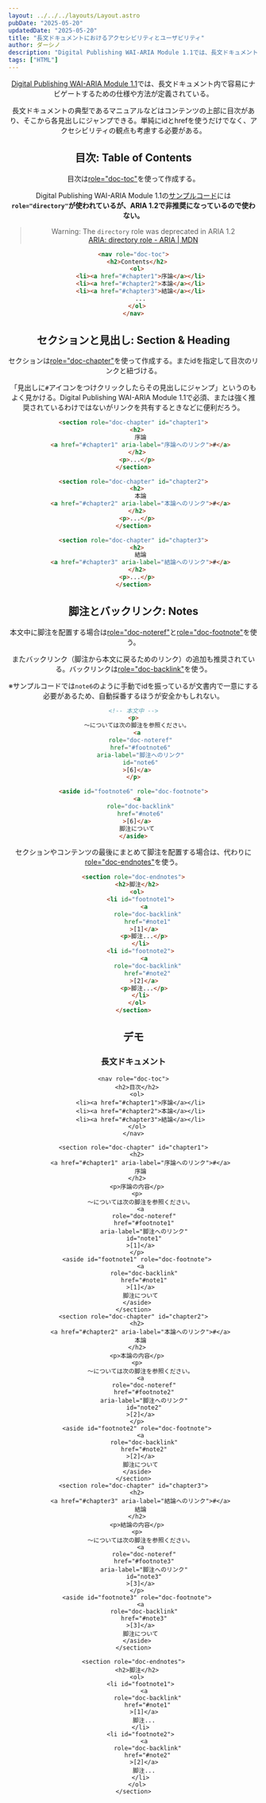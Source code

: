 ```yaml
---
layout: ../../../layouts/Layout.astro
pubDate: "2025-05-20"
updatedDate: "2025-05-20"
title: "長文ドキュメントにおけるアクセシビリティとユーザビリティ"
author: ダーシノ
description: "Digital Publishing WAI-ARIA Module 1.1では、長文ドキュメント内で容易にナビゲートするための仕様や方法が定義されている。長文ドキュメントの典型であるマニュアルなどはコンテンツの上部に目次があり、そこから各見出しにジャンプできる。単純にidとhrefを使うだけでなく、アクセシビリティの観点も考慮する必要がある。"
tags: ["HTML"]
---
```



<Header {...frontmatter} />

[Digital Publishing WAI\-ARIA Module 1\.1](https://www.w3.org/TR/dpub-aria-1.1/)では、長文ドキュメント内で容易にナビゲートするための仕様や方法が定義されている。

長文ドキュメントの典型であるマニュアルなどはコンテンツの上部に目次があり、そこから各見出しにジャンプできる。単純にidとhrefを使うだけでなく、アクセシビリティの観点も考慮する必要がある。

## 目次: Table of Contents

目次は[role="doc-toc"](https://www.w3.org/TR/dpub-aria-1.1/#doc-toc)を使って作成する。

Digital Publishing WAI-ARIA Module 1.1の[サンプルコード](https://www.w3.org/TR/dpub-aria-1.1/#example-43)には **`role="directory"`が使われているが、ARIA 1.2で非推奨になっているので使わない。**

> Warning: The `directory` role was deprecated in ARIA 1.2  
> [ARIA: directory role \- ARIA \| MDN](https://developer.mozilla.org/en-US/docs/Web/Accessibility/ARIA/Reference/Roles/directory_role)

```html
<nav role="doc-toc">
  <h2>Contents</h2>
  <ol>
    <li><a href="#chapter1">序論</a></li>
    <li><a href="#chapter2">本論</a></li>
    <li><a href="#chapter3">結論</a></li>
    ...
  </ol>
</nav>
```

## セクションと見出し: Section & Heading

セクションは[role="doc-chapter"](https://www.w3.org/TR/dpub-aria-1.1/#doc-chapter)を使って作成する。またidを指定して目次のリンクと紐づける。

「見出しに`#`アイコンをつけクリックしたらその見出しにジャンプ」というのもよく見かける。Digital Publishing WAI-ARIA Module 1.1で必須、または強く推奨されているわけではないがリンクを共有するときなどに便利だろう。

```html
<section role="doc-chapter" id="chapter1">
  <h2>
    序論
    <a href="#chapter1" aria-label="序論へのリンク">#</a>
  </h2>
  <p>...</p>
</section>

<section role="doc-chapter" id="chapter2">
  <h2>
    本論
    <a href="#chapter2" aria-label="本論へのリンク">#</a>
  </h2>
  <p>...</p>
</section>

<section role="doc-chapter" id="chapter3">
  <h2>
    結論
    <a href="#chapter3" aria-label="結論へのリンク">#</a>
  </h2>
  <p>...</p>
</section>
```


## 脚注とバックリンク: Notes

本文中に脚注を配置する場合は[role="doc-noteref"](https://www.w3.org/TR/dpub-aria-1.1/#doc-noteref)と[role="doc-footnote"](https://www.w3.org/TR/dpub-aria-1.1/#doc-footnote)を使う。

またバックリンク（脚注から本文に戻るためのリンク）の追加も推奨されている。バックリンクは[role="doc-backlink"](https://www.w3.org/TR/dpub-aria-1.1/#doc-backlink)を使う。

※サンプルコードでは`note6`のように手動でidを振っているが文書内で一意にする必要があるため、自動採番するほうが安全かもしれない。

```html
<!-- 本文中 -->
<p>
  〜については次の脚注を参照ください。
  <a
    role="doc-noteref"
    href="#footnote6"
    aria-label="脚注へのリンク"
    id="note6"
  >[6]</a>
</p>

<aside id="footnote6" role="doc-footnote">
  <a
    role="doc-backlink"
    href="#note6"
  >[6]</a>
  脚注について
</aside>
```

セクションやコンテンツの最後にまとめて脚注を配置する場合は、代わりに[role="doc-endnotes"](https://www.w3.org/TR/dpub-aria-1.1/#doc-endnotes)を使う。

```html
<section role="doc-endnotes">
  <h2>脚注</h2>
  <ol>
    <li id="footnote1">
      <a
        role="doc-backlink"
        href="#note1"
      >[1]</a>
      <p>脚注...</p>
    </li>
    <li id="footnote2">
      <a
        role="doc-backlink"
        href="#note2"
      >[2]</a>
      <p>脚注...</p>
    </li>
  </ol>
</section>
```


## デモ

<section id="demo">
  <article>
    <h1>長文ドキュメント</h1>

    <nav role="doc-toc">
      <h2>目次</h2>
      <ol>
        <li><a href="#chapter1">序論</a></li>
        <li><a href="#chapter2">本論</a></li>
        <li><a href="#chapter3">結論</a></li>
      </ol>
    </nav>

    <section role="doc-chapter" id="chapter1">
      <h2>
        <a href="#chapter1" aria-label="序論へのリンク">#</a>
        序論
      </h2>
      <p>序論の内容</p>
      <p>
        〜については次の脚注を参照ください。
        <a
          role="doc-noteref"
          href="#footnote1"
          aria-label="脚注へのリンク"
          id="note1"
        >[1]</a>
      </p>
      <aside id="footnote1" role="doc-footnote">
        <a
          role="doc-backlink"
          href="#note1"
        >[1]</a>
        脚注について
      </aside>
    </section>
    <section role="doc-chapter" id="chapter2">
      <h2>
        <a href="#chapter2" aria-label="本論へのリンク">#</a>
        本論
      </h2>
      <p>本論の内容</p>
      <p>
        〜については次の脚注を参照ください。
        <a
          role="doc-noteref"
          href="#footnote2"
          aria-label="脚注へのリンク"
          id="note2"
        >[2]</a>
      </p>
      <aside id="footnote2" role="doc-footnote">
        <a
          role="doc-backlink"
          href="#note2"
        >[2]</a>
        脚注について
      </aside>
    </section>
    <section role="doc-chapter" id="chapter3">
      <h2>
        <a href="#chapter3" aria-label="結論へのリンク">#</a>
        結論
      </h2>
      <p>結論の内容</p>
      <p>
        〜については次の脚注を参照ください。
        <a
          role="doc-noteref"
          href="#footnote3"
          aria-label="脚注へのリンク"
          id="note3"
        >[3]</a>
      </p>
      <aside id="footnote3" role="doc-footnote">
        <a
          role="doc-backlink"
          href="#note3"
        >[3]</a>
        脚注について
      </aside>
    </section>

    <section role="doc-endnotes">
      <h2>脚注</h2>
      <ol>
        <li id="footnote1">
          <a
            role="doc-backlink"
            href="#note1"
          >[1]</a>
          脚注...
        </li>
        <li id="footnote2">
          <a
            role="doc-backlink"
            href="#note2"
          >[2]</a>
          脚注...
        </li>
      </ol>
    </section>
  </article>
</section>
